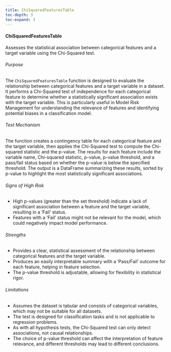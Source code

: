 ```yaml
---
title: ChiSquaredFeaturesTable
toc-depth: 3
toc-expand: 3
---
```






 
#### ChiSquaredFeaturesTable

Assesses the statistical association between categorical features and a target variable using the Chi-Squared test.

###### Purpose

The `ChiSquaredFeaturesTable` function is designed to evaluate the relationship between categorical features and a
target variable in a dataset. It performs a Chi-Squared test of independence for each categorical feature to
determine whether a statistically significant association exists with the target variable. This is particularly
useful in Model Risk Management for understanding the relevance of features and identifying potential biases in a
classification model.

###### Test Mechanism

The function creates a contingency table for each categorical feature and the target variable, then applies the
Chi-Squared test to compute the Chi-squared statistic and the p-value. The results for each feature include the
variable name, Chi-squared statistic, p-value, p-value threshold, and a pass/fail status based on whether the
p-value is below the specified threshold. The output is a DataFrame summarizing these results, sorted by p-value to
highlight the most statistically significant associations.

###### Signs of High Risk

- High p-values (greater than the set threshold) indicate a lack of significant association between a feature and
the target variable, resulting in a 'Fail' status.
- Features with a 'Fail' status might not be relevant for the model, which could negatively impact model
performance.

###### Strengths

- Provides a clear, statistical assessment of the relationship between categorical features and the target variable.
- Produces an easily interpretable summary with a 'Pass/Fail' outcome for each feature, helping in feature
selection.
- The p-value threshold is adjustable, allowing for flexibility in statistical rigor.

###### Limitations

- Assumes the dataset is tabular and consists of categorical variables, which may not be suitable for all datasets.
- The test is designed for classification tasks and is not applicable to regression problems.
- As with all hypothesis tests, the Chi-Squared test can only detect associations, not causal relationships.
- The choice of p-value threshold can affect the interpretation of feature relevance, and different thresholds may
lead to different conclusions.




 